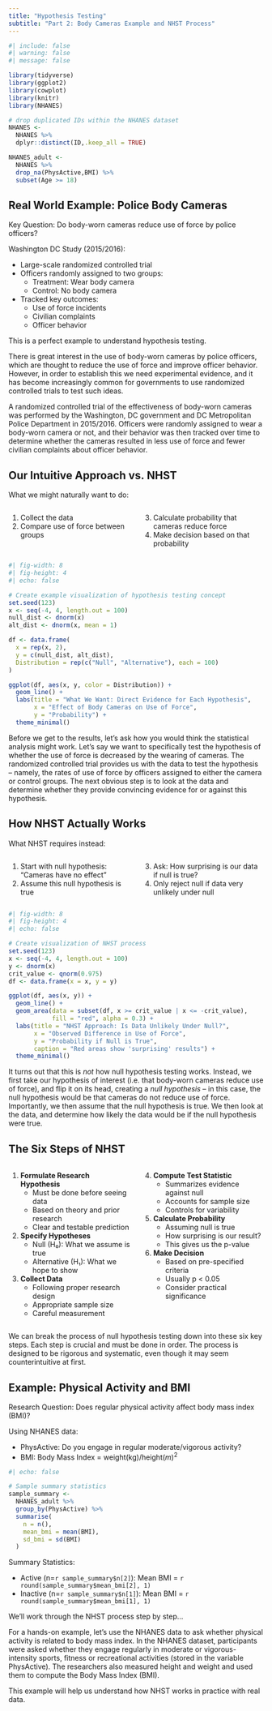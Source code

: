 ```yaml
---
title: "Hypothesis Testing"
subtitle: "Part 2: Body Cameras Example and NHST Process"
---
```


```r
#| include: false
#| warning: false
#| message: false

library(tidyverse)
library(ggplot2)
library(cowplot)
library(knitr)
library(NHANES)

# drop duplicated IDs within the NHANES dataset
NHANES <- 
  NHANES %>% 
  dplyr::distinct(ID,.keep_all = TRUE)

NHANES_adult <- 
  NHANES %>%
  drop_na(PhysActive,BMI) %>%
  subset(Age >= 18)
```

## Real World Example: Police Body Cameras

Key Question: Do body-worn cameras reduce use of force by police officers?

Washington DC Study (2015/2016):

- Large-scale randomized controlled trial
- Officers randomly assigned to two groups:
  * Treatment: Wear body camera
  * Control: No body camera
- Tracked key outcomes:
  * Use of force incidents
  * Civilian complaints
  * Officer behavior

This is a perfect example to understand hypothesis testing.

::: {.notes}
There is great interest in the use of body-worn cameras by police officers, which are thought to reduce the use of force and improve officer behavior. However, in order to establish this we need experimental evidence, and it has become increasingly common for governments to use randomized controlled trials to test such ideas.

A randomized controlled trial of the effectiveness of body-worn cameras was performed by the Washington, DC government and DC Metropolitan Police Department in 2015/2016. Officers were randomly assigned to wear a body-worn camera or not, and their behavior was then tracked over time to determine whether the cameras resulted in less use of force and fewer civilian complaints about officer behavior.
::::

## Our Intuitive Approach vs. NHST

What we might naturally want to do:

::: {.columns}
::: {.column width="50%"}

1. Collect the data
2. Compare use of force between groups

::::
::: {.column width="50%"}

3. Calculate probability that cameras reduce force
4. Make decision based on that probability

::::
::::

```r
#| fig-width: 8
#| fig-height: 4
#| echo: false

# Create example visualization of hypothesis testing concept
set.seed(123)
x <- seq(-4, 4, length.out = 100)
null_dist <- dnorm(x)
alt_dist <- dnorm(x, mean = 1)

df <- data.frame(
  x = rep(x, 2),
  y = c(null_dist, alt_dist),
  Distribution = rep(c("Null", "Alternative"), each = 100)
)

ggplot(df, aes(x, y, color = Distribution)) +
  geom_line() +
  labs(title = "What We Want: Direct Evidence for Each Hypothesis",
       x = "Effect of Body Cameras on Use of Force",
       y = "Probability") +
  theme_minimal()
```

::: {.notes}
Before we get to the results, let's ask how you would think the statistical analysis might work. Let's say we want to specifically test the hypothesis of whether the use of force is decreased by the wearing of cameras. The randomized controlled trial provides us with the data to test the hypothesis -- namely, the rates of use of force by officers assigned to either the camera or control groups. The next obvious step is to look at the data and determine whether they provide convincing evidence for or against this hypothesis.
::::

## How NHST Actually Works

What NHST requires instead:

::: {.columns}
::: {.column width="50%"}

1. Start with null hypothesis: "Cameras have no effect"
2. Assume this null hypothesis is true
::::
::: {.column width="50%"}

3. Ask: How surprising is our data if null is true?
4. Only reject null if data very unlikely under null

::::
::::

```r
#| fig-width: 8
#| fig-height: 4
#| echo: false

# Create visualization of NHST process
set.seed(123)
x <- seq(-4, 4, length.out = 100)
y <- dnorm(x)
crit_value <- qnorm(0.975)
df <- data.frame(x = x, y = y)

ggplot(df, aes(x, y)) +
  geom_line() +
  geom_area(data = subset(df, x >= crit_value | x <= -crit_value),
            fill = "red", alpha = 0.3) +
  labs(title = "NHST Approach: Is Data Unlikely Under Null?",
       x = "Observed Difference in Use of Force",
       y = "Probability if Null is True",
       caption = "Red areas show 'surprising' results") +
  theme_minimal()
```

::: {.notes}
It turns out that this is *not* how null hypothesis testing works. Instead, we first take our hypothesis of interest (i.e. that body-worn cameras reduce use of force), and flip it on its head, creating a *null hypothesis* -- in this case, the null hypothesis would be that cameras do not reduce use of force. Importantly, we then assume that the null hypothesis is true. We then look at the data, and determine how likely the data would be if the null hypothesis were true.
::::

## The Six Steps of NHST

::: {.columns}
::: {.column width="50%"}

1. **Formulate Research Hypothesis**
   - Must be done before seeing data
   - Based on theory and prior research
   - Clear and testable prediction

2. **Specify Hypotheses**
   - Null (H₀): What we assume is true
   - Alternative (H₁): What we hope to show

3. **Collect Data**
   - Following proper research design
   - Appropriate sample size
   - Careful measurement

:::: 
::: {.column width="50%"}

4. **Compute Test Statistic**
   - Summarizes evidence against null
   - Accounts for sample size
   - Controls for variability

5. **Calculate Probability**
   - Assuming null is true
   - How surprising is our result?
   - This gives us the p-value

6. **Make Decision**
   - Based on pre-specified criteria
   - Usually p < 0.05
   - Consider practical significance

::::
::::

::: {.notes}
We can break the process of null hypothesis testing down into these six key steps. Each step is crucial and must be done in order. The process is designed to be rigorous and systematic, even though it may seem counterintuitive at first.
::::

## Example: Physical Activity and BMI

Research Question: 
Does regular physical activity affect body mass index (BMI)?

Using NHANES data:

- PhysActive: Do you engage in regular moderate/vigorous activity?
- BMI: Body Mass Index = weight(kg)/height$(m)^2$

```r
#| echo: false

# Sample summary statistics
sample_summary <- 
  NHANES_adult %>%
  group_by(PhysActive) %>%
  summarise(
    n = n(),
    mean_bmi = mean(BMI),
    sd_bmi = sd(BMI)
  )
```

Summary Statistics:

- Active (n=`r sample_summary$n[2]`): Mean BMI = `r round(sample_summary$mean_bmi[2], 1)`
- Inactive (n=`r sample_summary$n[1]`): Mean BMI = `r round(sample_summary$mean_bmi[1], 1)`

We'll work through the NHST process step by step...

::: {.notes}
For a hands-on example, let's use the NHANES data to ask whether physical activity is related to body mass index. In the NHANES dataset, participants were asked whether they engage regularly in moderate or vigorous-intensity sports, fitness or recreational activities (stored in the variable PhysActive). The researchers also measured height and weight and used them to compute the Body Mass Index (BMI).

This example will help us understand how NHST works in practice with real data.
::::
